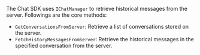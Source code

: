 <PlatformWrapper platform="windows">

The Chat SDK uses `IChatManager` to retrieve historical messages from the server. Followings are the core methods:

- `GetConversationsFromServer`: Retrieve a list of conversations stored on the server.
- `FetchHistoryMessagesFromServer`: Retrieve the historical messages in the specified conversation from the server.

</PlatformWrapper>